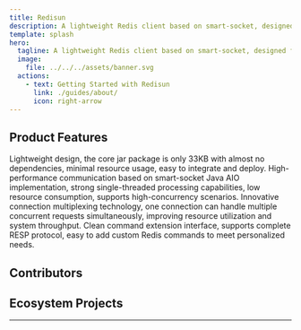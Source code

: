 ```yaml
---
title: Redisun
description: A lightweight Redis client based on smart-socket, designed for the Java platform, supporting asynchronous non-blocking I/O operations, providing high-performance Redis connections and command execution capabilities
template: splash
hero:
  tagline: A lightweight Redis client based on smart-socket, designed for the Java platform, supporting asynchronous non-blocking I/O operations, providing high-performance Redis connections and command execution capabilities
  image:
    file: ../../../assets/banner.svg
  actions:
    - text: Getting Started with Redisun
      link: ./guides/about/
      icon: right-arrow
---
```





## Product Features

<CardGrid>
	<Card title="<span style='color:#ffffff;background-color:#fa541c;border-bottom: 2px solid #fa541c'> &nbsp;L&nbsp;</span><span style='color:#fa541c;border-bottom: 2px solid #fa541c'>ightweight</span>" icon="seti:happenings">
        Lightweight design, the core jar package is only 33KB with almost no dependencies, minimal resource usage, easy to integrate and deploy.
	</Card>
	<Card title="<span style='color:#ffffff;background-color:#722ed1;border-bottom: 2px solid #722ed1'>&nbsp;H&nbsp;</span><span style='color:#722ed1;border-bottom: 2px solid #722ed1'>igh Performance</span>" icon="rocket">
        High-performance communication based on smart-socket Java AIO implementation, strong single-threaded processing capabilities, low resource consumption, supports high-concurrency scenarios.
	</Card>
	<Card title="<span style='color:#ffffff;background-color:#52c41a;border-bottom: 2px solid #52c41a'>&nbsp;M&nbsp;</span><span style='color:#52c41a;border-bottom: 2px solid #52c41a'>ultiplexing</span>" icon="puzzle">
        Innovative connection multiplexing technology, one connection can handle multiple concurrent requests simultaneously, improving resource utilization and system throughput.
	</Card>
	<Card title="<span style='color:#ffffff;background-color:#eb2f96;border-bottom: 2px solid #eb2f96'>&nbsp;E&nbsp;</span><span style='color:#eb2f96;border-bottom: 2px solid #eb2f96'>xtensible</span>" icon="github">
        Clean command extension interface, supports complete RESP protocol, easy to add custom Redis commands to meet personalized needs.
	</Card>
</CardGrid>

[//]: # (```java title="Application.java")

[//]: # (@Controller)

[//]: # (public class Application {)

[//]: # (    @RequestMapping&#40;"/"&#41;)

[//]: # (    public String helloWorld&#40;&#41; {)

[//]: # (        return "hello Feat Cloud";)

[//]: # (    })

[//]: # ()
[//]: # (    public static void main&#40;String[] args&#41; {)

[//]: # (        Feat.cloudServer&#40;&#41;.listen&#40;&#41;;)

[//]: # (    })

[//]: # (})

[//]: # (```)

[//]: # ()

## Contributors
<ContributorList githubRepo="smartboot/redisun"/>

## Ecosystem Projects
<CardGrid>
    <LinkCard title="smart-socket" description="A Java AIO-based communication framework that supports millions of long connections" href="https://smartboot.tech/smart-socket" />
    <LinkCard title="smart-servlet" description="Provides a self-controlled lightweight Tomcat/Undertow alternative version, redefining the next generation of Servlet containers based on Feat!" href="https://smartboot.tech/smart-servlet" />
    <LinkCard title="smart-mqtt" description="An MQTT message middleware product for the IoT field" href="https://smartboot.tech/smart-mqtt/enterprise.html" />
    <LinkCard title="feat" description="A modern Java Web service development framework driven by AI-native and cloud-native dual engines, with performance exceeding Vert.x and a development experience close to SpringBoot" href="https://smartboot.tech/feat/" />
</CardGrid>

<hr/>